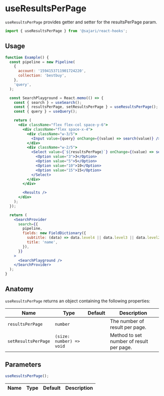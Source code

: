 
<SEO title="useResultsPerPage" description="useResultsPerPage provides getter/setter for the resultsPerPage param." />

# useResultsPerPage

`useResultsPerPage` provides getter and setter for the resultsPerPage param.

```js
import { useResultsPerPage } from '@sajari/react-hooks';
```

## Usage

```jsx
function Example() {
  const pipeline = new Pipeline(
    {
      account: '1594153711901724220',
      collection: 'bestbuy',
    },
    'query',
  );

  const SearchPlayground = React.memo(() => {
    const { search } = useSearch();
    const { resultsPerPage, setResultsPerPage } = useResultsPerPage();
    const { query } = useQuery();

    return (
      <div className="flex flex-col space-y-6">
        <div className="flex space-x-4">
          <div className="w-3/5">
            <Input value={query} onChange={(value) => search(value)} />
          </div>
          <div className="w-2/5">
            <Select value={`${resultsPerPage}`} onChange={(value) => setResultsPerPage(Number(value))}>
              <Option value="3">3</Option>
              <Option value="5">5</Option>
              <Option value="10">10</Option>
              <Option value="15">15</Option>
            </Select>
          </div>
        </div>

        <Results />
      </div>
    );
  });

  return (
    <SearchProvider
      search={{
        pipeline,
        fields: new FieldDictionary({
          subtitle: (data) => data.level4 || data.level3 || data.level2 || data.level1 || data.brand,
          title: 'name',
        }),
      }}
    >
      <SearchPlayground />
    </SearchProvider>
  );
}
```

## Anatomy

`useResultsPerPage` returns an object containing the following properties:

| Name                | Type                     | Default | Description                              |
| ------------------- | ------------------------ | ------- | ---------------------------------------- |
| `resultsPerPage`    | `number`                 |         | The number of result per page.           |
| `setResultsPerPage` | `(size: number) => void` |         | Method to set number of result per page. |

## Parameters

```js
useResultsPerPage();
```

| Name | Type | Default | Description |
| ---- | ---- | ------- | ----------- |
